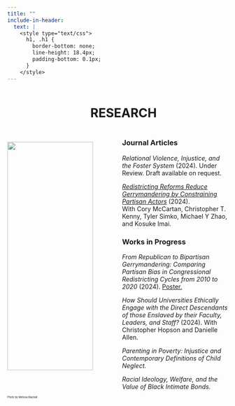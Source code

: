 ```yaml
---
title: ""
include-in-header:
  text: |
    <style type="text/css">
      h1, .h1 {
        border-bottom: none;
        line-height: 18.4px;
        padding-bottom: 0.1px;
      }
    </style>
---
```


::: column-page-inset
::: columns
::: {.column width="35%"}
:::

::: {.column width="65%"}
# RESEARCH {style="text-transform:none;"}
:::
:::
:::

::: column-page-inset
::: columns
::: {.column width="50%"}
<br> ![](talking.jpeg){width="90%"} <br> <h7 style="font-size:0.6vw">Photo by Melissa Blackall</h7>
:::

::: {.column width="50%"}
### Journal Articles

*Relational Violence, Injustice, and the Foster System* (2024). Under Review. Draft available on request.

[*Redistricting Reforms Reduce Gerrymandering by Constraining Partisan Actors*](https://arxiv.org/abs/2407.11336) (2024). <br> With Cory McCartan, Christopher T. Kenny, Tyler Simko, Michael Y Zhao, and Kosuke Imai. <br>

### Works in Progress

*From Republican to Bipartisan Gerrymandering: Comparing Partisan Bias in Congressional Redistricting Cycles from 2010 to 2020* (2024). [Poster.]()

*How Should Universities Ethically Engage with the Direct Descendants of those Enslaved by their Faculty, Leaders, and Staff?* (2024). With Christopher Hopson and Danielle Allen.

*Parenting in Poverty: Injustice and Contemporary Definitions of Child Neglect.*

*Racial Ideology, Welfare, and the Value of Black Intimate Bonds.*

<br>
:::
:::
:::
